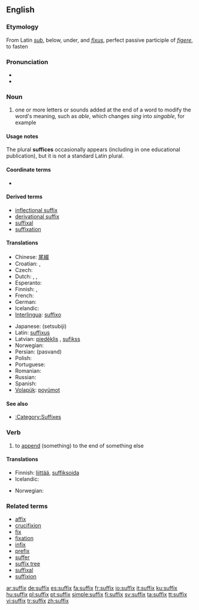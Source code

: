 {{also|Suffix}}
==English==
{{wikipedia}}

===Etymology===
From Latin ''[[sub#Latin|sub]]'', below, under, and ''[[fixus]]'', perfect passive participle of ''[[figere]]'', to fasten

===Pronunciation===
* {{IPA|/ˈsʌfɪks/}}
* {{audio|en-us-suffix.ogg|Audio (US)}}

===Noun===
{{en-noun|suffixes}}

# {{linguistic morphology}} one or more letters or sounds added at the end of a word to modify the word's meaning, such as ''able'', which changes ''sing'' into ''singable'', for example

====Usage notes====
The plural '''suffices''' occasionally appears (including in one educational publication), but it is not a standard Latin plural.

====Coordinate terms====
*{{affixes}}

====Derived terms====
* [[inflectional suffix]]
* [[derivational suffix]]
* [[suffixal]]
* [[suffixation]]

====Translations====
{{trans-top|letters or sounds added at the end of a word to modify the word's meaning}}
* Chinese: [[尾綴]]
* Croatian: {{t-|hr|sufiks|m}}, {{t-|hr|dometak|m}}
* Czech: {{t+|cs|přípona|f}}
* Dutch: {{t+|nl|achtervoegsel|n}}, {{t-|nl|suffix|m}}, {{t+|nl|aanhangsel|n}}
* Esperanto: {{t+|eo|sufikso|xs=Esperanto}}
* Finnish: {{t+|fi|pääte}}, {{t-|fi|suffiksi}}
* French: {{t+|fr|suffixe|m}}
* German: {{t+|de|Suffix|n}}
* Icelandic: {{t-|is|viðskeyti|n}}
* [[Interlingua]]: [[suffixo]]
{{trans-mid}}
* Japanese: {{Jpan|[[接尾辞]]}} (setsubiji)
* Latin: [[suffixus]]
* Latvian: [[piedēklis]] {{m}}, [[sufikss]] {{m}}
* Norwegian: {{t+|no|suffiks|n}}
* Persian: {{fa-Arab|[[پسوند]]}} (pasvand)
* Polish: {{t-|pl|przyrostek|m}}
* Portuguese: {{t+|pt|sufixo}}
* Romanian: {{t+|ro|sufix|n}}
* Russian: {{t+|ru|суффикс|m|tr=súffiks|sc=Cyrl}}
* Spanish: {{t+|es|sufijo|m}}
* [[Volapük]]: [[poyümot]]
{{trans-bottom}}

====See also====
* [[:Category:Suffixes]]

===Verb===
{{en-verb|suffix|es}}

# {{transitive}} to [[append]] (something) to the end of something else

====Translations====
{{trans-top|append (something) to the end of something else}}
* Finnish: [[liittää]], {{i|grammar}} [[suffiksoida]]
* Icelandic: {{t-|is|skeyta við}}
{{trans-mid}}
* Norwegian: {{t-|no|suffigere}}
{{trans-bottom}}

===Related terms===
* [[affix]]
* [[crucifixion]]<!-- ??! -->
* [[fix]]
* [[fixation]]<!-- ??! -->
* [[infix]]
* [[prefix]]
* [[suffer]]<!-- ??! -->
* [[suffix tree]]
* [[suffixal]]
* [[suffixion]]

[[ar:suffix]]
[[de:suffix]]
[[es:suffix]]
[[fa:suffix]]
[[fr:suffix]]
[[io:suffix]]
[[it:suffix]]
[[ku:suffix]]
[[hu:suffix]]
[[pl:suffix]]
[[pt:suffix]]
[[simple:suffix]]
[[fi:suffix]]
[[sv:suffix]]
[[ta:suffix]]
[[tt:suffix]]
[[vi:suffix]]
[[tr:suffix]]
[[zh:suffix]]